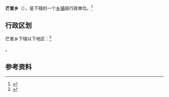{{中国乡级行政区|54/23/26/206/000}}

'''芒普乡'''（{{bo|z=མང་ཕུ་}}），是{{PRC admin/fullname|54/23/26/206/000|3}}下辖的一个[[乡镇|乡镇]]级行政单位。<ref>{{PRC admin/ref sgc|{{PRC admin/parent|54/23/26/206/000}}}}</ref>

== 行政区划 ==

芒普乡下辖以下地区：<ref>{{PRC admin/ref sgc|54/23/26/206/000}}</ref>

{{PRC admin/children|54/23/26/206/000}}。

== 参考资料 ==

{{reflist}}

{{行政区划小作品}}
{{PRC admin/navcat|54/23/26/206/000}}